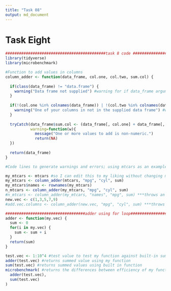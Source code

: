 ```yaml
---
title: "Task 08"
output: md_document
---
```


# Task Eight

```r
############################################task 8 code ##############################################
library(tidyverse)
library(microbenchmark)

#Function to add values in columns
column_adder <- function(data_frame, col.one, col.two, sum.col) {
  
  if(class(data_frame) != "data.frame") {
    warning("Data frame not supplied") #warning for if data_frame argument is not a data frame
  }
  
  if(!(col.one %in% colnames(data_frame)) | !(col.two %in% colnames(data_frame))) {
    warning("One of your columns in not in the supplied data frame") #warning for if either supplied columns to add are not actually columns in given data frame
  }
  
  tryCatch(data_frame$sum.col <- (data_frame[, col.one] + data_frame[, col.two]),  #runs function and returns warnings if column values are non-numeric
           warning=function(w){
             message("One or more values to add is non-numeric.")
             return(NA)
  })
  
  return(data_frame)
}

#Code lines to generate warnings and errors; using mtcars as an example

my_mtcars <- mtcars #so I can edit this to my liking without changing mtcars itself
my_mtcars <- column_adder(mtcars, "mpg", "cyl", sum) 
my_mtcars$names <- rownames(my_mtcars)
n_mtcars <- column_adder(my_mtcars, "mpg", "cyl", sum)
#n_mtcars <- column_adder(my_mtcars, "names", "mpg", sum) ***throws an error as "names" has no numeric values
new.vec <- c(1,3,5,7,9)
#add.vec.columns <- column_adder(new.vec, "mpg", "cyl", sum) ***throws an error as a data frame is not supplied, and correct columns not present

###################################adder using for loop#################################################
adder <- function(my.vec) {
  sum <- 0
  for(i in my.vec) {
    sum <- sum + i
  }
  return(sum)
}

test.vec <- 1:10^4 #test value to test my function against built-in sum function
adder(test.vec) #returns summed value using my function
sum(test.vec) #returns summed values using built in function
microbenchmark( #returns the differences between efficiency of my function and the built-in function
  adder(test.vec),
  sum(test.vec)
)
```

